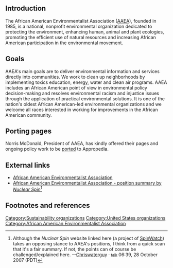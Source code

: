 {{topic header| default.png | African American Environmentalist Association }}

==Introduction==
The African American Environmentalist Association ([http://www.aaenvironment.com/ AAEA]), founded in 1985, is a national, nonprofit environmental organization dedicated to protecting the environment, enhancing human, animal and plant ecologies, promoting the efficient use of natural resources and increasing African American participation in the environmental movement.

==Goals==
AAEA's main goals are to deliver environmental information and services directly into communities. We work to clean up neighborhoods by implementing toxics education, energy, water and clean air programs. AAEA includes an African American point of view in environmental policy decision-making and resolves environmental racism and injustice issues through the application of practical environmental solutions. It is one of the nation's oldest African American-led environmental organizations and we welcome all races interested in working for improvements in the African American community.

==Porting pages==
Norris McDonald, President of AAEA, has kindly offered their pages and ongoing policy work to be [[Appropedia:Port pages|ported]] to Appropedia.

==External links==
* [http://www.aaenvironment.com/ African American Environmentalist Association]
* [http://www.nuclearspin.org/index.php/African_American_Environmentalist_Association African American Environmentalist Association - position summary by ''Nuclear Spin'']<ref>Although the ''Nuclear Spin'' website linked here (a project of [http://www.SpinWatch.org SpinWatch]) takes an opposing stance to AAEA's positions, I think from a quick scan that it's a fair summary. If not, the points can of course be challenged/explained here. --[[User:Chriswaterguy|Chriswaterguy]] &middot; <small>[[User talk:Chriswaterguy|talk]]</small> 06:39, 28 October 2007 (PDT)</ref>

==Footnotes and references==
<references/>

[[Category:Sustainability organizations]]
[[Category:United States organizations]]
[[Category:African American Environmentalist Association]]